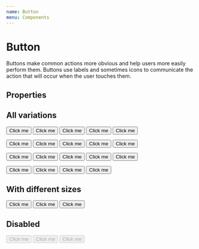 ```yaml
---
name: Button
menu: Components
---
```



# Button

Buttons make common actions more obvious and help users more easily perform them. Buttons use labels and sometimes icons to communicate the action that will occur when the user touches them.

## Properties

<Props of={Button} />

## All variations

<Playground>
  <p>
    <Button>Click me</Button>
    <Button kind="primary">Click me</Button>
    <Button kind="info">Click me</Button>
    <Button kind="positive">Click me</Button>
    <Button kind="negative">Click me</Button>
  </p>
  <p>
    <Button appearance="solid">
      Click me
    </Button>
    <Button appearance="solid" kind="primary">
      Click me
    </Button>
    <Button appearance="solid" kind="info">
      Click me
    </Button>
    <Button appearance="solid" kind="positive">
      Click me
    </Button>
    <Button appearance="solid" kind="negative">
      Click me
    </Button>
  </p>
  <p>
    <Button appearance="dashed">
      Click me
    </Button>
    <Button appearance="dashed" kind="primary">
      Click me
    </Button>
    <Button appearance="dashed" kind="info">
      Click me
    </Button>
    <Button appearance="dashed" kind="positive">
      Click me
    </Button>
    <Button appearance="dashed" kind="negative">
      Click me
    </Button>
  </p>
  <p>
    <Button appearance="link">
      Click me
    </Button>
    <Button appearance="link" kind="info">
      Click me
    </Button>
    <Button appearance="link" kind="positive">
      Click me
    </Button>
    <Button appearance="link" kind="negative">
      Click me
    </Button>
  </p>
</Playground>

## With different sizes

<Playground>
  <Button size="small">Click me</Button>
  <Button size="normal">Click me</Button>
  <Button size="big">Click me</Button>
</Playground>

## Disabled

<Playground>
  <Button disabled>Click me</Button>
  <Button disabled>Click me</Button>
  <Button disabled>Click me</Button>
</Playground>
